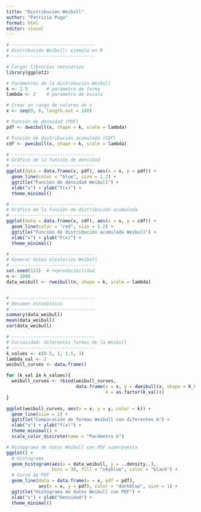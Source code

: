 ---
title: "Distribucion Weibull"
author: "Patricia Puga"
format: html
editor: visual
---

```{r}
# -------------------------------
# Distribución Weibull: ejemplo en R
# -------------------------------

# Cargar librerías necesarias
library(ggplot2)

# Parámetros de la distribución Weibull
k <- 1.5       # parámetro de forma
lambda <- 2    # parámetro de escala

# Crear un rango de valores de x
x <- seq(0, 6, length.out = 100)

# Función de densidad (PDF)
pdf <- dweibull(x, shape = k, scale = lambda)

# Función de distribución acumulada (CDF)
cdf <- pweibull(x, shape = k, scale = lambda)

# -------------------------------
# Gráfico de la función de densidad
# -------------------------------
ggplot(data = data.frame(x, pdf), aes(x = x, y = pdf)) +
  geom_line(color = "blue", size = 1.2) +
  ggtitle("Función de densidad Weibull") +
  xlab("x") + ylab("f(x)") +
  theme_minimal()

# -------------------------------
# Gráfico de la función de distribución acumulada
# -------------------------------
ggplot(data = data.frame(x, cdf), aes(x = x, y = cdf)) +
  geom_line(color = "red", size = 1.2) +
  ggtitle("Función de distribución acumulada Weibull") +
  xlab("x") + ylab("F(x)") +
  theme_minimal()

# -------------------------------
# Generar datos aleatorios Weibull
# -------------------------------
set.seed(123)  # reproducibilidad
n <- 1000
data_weibull <- rweibull(n, shape = k, scale = lambda)


# -------------------------------
# Resumen estadístico
# -------------------------------
summary(data_weibull)
mean(data_weibull)
var(data_weibull)

# -------------------------------
# Curiosidad: diferentes formas de la Weibull
# -------------------------------
k_values <- c(0.5, 1, 1.5, 3)
lambda_val <- 2
weibull_curves <- data.frame()

for (k_val in k_values){
  weibull_curves <- rbind(weibull_curves,
                          data.frame(x = x, y = dweibull(x, shape = k_val, scale = lambda_val),
                                     k = as.factor(k_val)))
}

ggplot(weibull_curves, aes(x = x, y = y, color = k)) +
  geom_line(size = 1) +
  ggtitle("Comparación de formas Weibull con diferentes k") +
  xlab("x") + ylab("f(x)") +
  theme_minimal() +
  scale_color_discrete(name = "Parámetro k")

```



```{r}
# Histograma de datos Weibull con PDF superpuesta
ggplot() +
  # Histograma
  geom_histogram(aes(x = data_weibull, y = ..density..),
                 bins = 30, fill = "skyblue", color = "black") +
  # Curva de PDF
  geom_line(data = data.frame(x = x, pdf = pdf),
            aes(x = x, y = pdf), color = "darkblue", size = 1) +
  ggtitle("Histograma de datos Weibull con PDF") +
  xlab("x") + ylab("Densidad") +
  theme_minimal()

```

